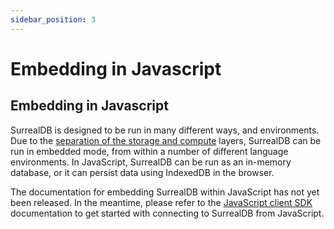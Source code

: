 ```yaml
---
sidebar_position: 3
---
```


# Embedding in Javascript

## Embedding in Javascript

SurrealDB is designed to be run in many different ways, and environments. Due to the [separation of the storage and compute](/docs/introduction/architecture) layers, SurrealDB can be run in embedded mode, from within a number of different language environments. In JavaScript, SurrealDB can be run as an in-memory database, or it can persist data using IndexedDB in the browser. 

The documentation for embedding SurrealDB within JavaScript has not yet been released. In the meantime, please refer to the [JavaScript client SDK](/docs/integration/sdks/javascript) documentation to get started with connecting to SurrealDB from JavaScript.